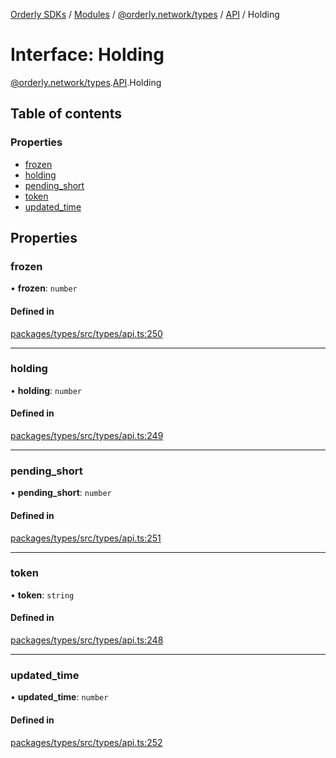 [Orderly SDKs](/sdks/tech-doc/README) / [Modules](/sdks/tech-doc/modules) / [@orderly.network/types](/sdks/tech-doc/modules/orderly_network_types) / [API](/sdks/tech-doc/modules/orderly_network_types.API) / Holding

# Interface: Holding

[@orderly.network/types](/sdks/tech-doc/modules/orderly_network_types).[API](/sdks/tech-doc/modules/orderly_network_types.API).Holding

## Table of contents

### Properties

- [frozen](/sdks/tech-doc/interfaces/orderly_network_types.API.Holding#frozen)
- [holding](/sdks/tech-doc/interfaces/orderly_network_types.API.Holding#holding)
- [pending\_short](/sdks/tech-doc/interfaces/orderly_network_types.API.Holding#pending_short)
- [token](/sdks/tech-doc/interfaces/orderly_network_types.API.Holding#token)
- [updated\_time](/sdks/tech-doc/interfaces/orderly_network_types.API.Holding#updated_time)

## Properties

### frozen

• **frozen**: `number`

#### Defined in

[packages/types/src/types/api.ts:250](https://github.com/OrderlyNetwork/js-sdk/blob/ba995f2/packages/types/src/types/api.ts#L250)

___

### holding

• **holding**: `number`

#### Defined in

[packages/types/src/types/api.ts:249](https://github.com/OrderlyNetwork/js-sdk/blob/ba995f2/packages/types/src/types/api.ts#L249)

___

### pending\_short

• **pending\_short**: `number`

#### Defined in

[packages/types/src/types/api.ts:251](https://github.com/OrderlyNetwork/js-sdk/blob/ba995f2/packages/types/src/types/api.ts#L251)

___

### token

• **token**: `string`

#### Defined in

[packages/types/src/types/api.ts:248](https://github.com/OrderlyNetwork/js-sdk/blob/ba995f2/packages/types/src/types/api.ts#L248)

___

### updated\_time

• **updated\_time**: `number`

#### Defined in

[packages/types/src/types/api.ts:252](https://github.com/OrderlyNetwork/js-sdk/blob/ba995f2/packages/types/src/types/api.ts#L252)
